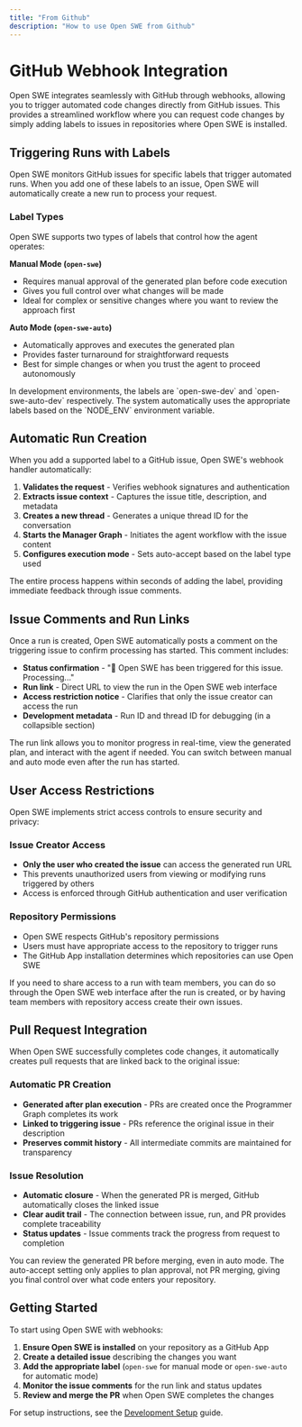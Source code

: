 ```yaml
---
title: "From Github"
description: "How to use Open SWE from Github"
---
```


# GitHub Webhook Integration

Open SWE integrates seamlessly with GitHub through webhooks, allowing you to trigger automated code changes directly from GitHub issues. This provides a streamlined workflow where you can request code changes by simply adding labels to issues in repositories where Open SWE is installed.

## Triggering Runs with Labels

Open SWE monitors GitHub issues for specific labels that trigger automated runs. When you add one of these labels to an issue, Open SWE will automatically create a new run to process your request.

### Label Types

Open SWE supports two types of labels that control how the agent operates:

**Manual Mode (`open-swe`)**

- Requires manual approval of the generated plan before code execution
- Gives you full control over what changes will be made
- Ideal for complex or sensitive changes where you want to review the approach first

**Auto Mode (`open-swe-auto`)**

- Automatically approves and executes the generated plan
- Provides faster turnaround for straightforward requests
- Best for simple changes or when you trust the agent to proceed autonomously

<Note>
  In development environments, the labels are `open-swe-dev` and
  `open-swe-auto-dev` respectively. The system automatically uses the
  appropriate labels based on the `NODE_ENV` environment variable.
</Note>

## Automatic Run Creation

When you add a supported label to a GitHub issue, Open SWE's webhook handler automatically:

1. **Validates the request** - Verifies webhook signatures and authentication
2. **Extracts issue context** - Captures the issue title, description, and metadata
3. **Creates a new thread** - Generates a unique thread ID for the conversation
4. **Starts the Manager Graph** - Initiates the agent workflow with the issue content
5. **Configures execution mode** - Sets auto-accept based on the label type used

The entire process happens within seconds of adding the label, providing immediate feedback through issue comments.

## Issue Comments and Run Links

Once a run is created, Open SWE automatically posts a comment on the triggering issue to confirm processing has started. This comment includes:

- **Status confirmation** - "🤖 Open SWE has been triggered for this issue. Processing..."
- **Run link** - Direct URL to view the run in the Open SWE web interface
- **Access restriction notice** - Clarifies that only the issue creator can access the run
- **Development metadata** - Run ID and thread ID for debugging (in a collapsible section)

<Tip>
  The run link allows you to monitor progress in real-time, view the generated
  plan, and interact with the agent if needed. You can switch between manual and
  auto mode even after the run has started.
</Tip>

## User Access Restrictions

Open SWE implements strict access controls to ensure security and privacy:

### Issue Creator Access

- **Only the user who created the issue** can access the generated run URL
- This prevents unauthorized users from viewing or modifying runs triggered by others
- Access is enforced through GitHub authentication and user verification

### Repository Permissions

- Open SWE respects GitHub's repository permissions
- Users must have appropriate access to the repository to trigger runs
- The GitHub App installation determines which repositories can use Open SWE

<Note>
  If you need to share access to a run with team members, you can do so through
  the Open SWE web interface after the run is created, or by having team members
  with repository access create their own issues.
</Note>

## Pull Request Integration

When Open SWE successfully completes code changes, it automatically creates pull requests that are linked back to the original issue:

### Automatic PR Creation

- **Generated after plan execution** - PRs are created once the Programmer Graph completes its work
- **Linked to triggering issue** - PRs reference the original issue in their description
- **Preserves commit history** - All intermediate commits are maintained for transparency

### Issue Resolution

- **Automatic closure** - When the generated PR is merged, GitHub automatically closes the linked issue
- **Clear audit trail** - The connection between issue, run, and PR provides complete traceability
- **Status updates** - Issue comments track the progress from request to completion

<Tip>
  You can review the generated PR before merging, even in auto mode. The
  auto-accept setting only applies to plan approval, not PR merging, giving you
  final control over what code enters your repository.
</Tip>

## Getting Started

To start using Open SWE with webhooks:

1. **Ensure Open SWE is installed** on your repository as a GitHub App
2. **Create a detailed issue** describing the changes you want
3. **Add the appropriate label** (`open-swe` for manual mode or `open-swe-auto` for automatic mode)
4. **Monitor the issue comments** for the run link and status updates
5. **Review and merge the PR** when Open SWE completes the changes

For setup instructions, see the [Development Setup](/setup/development) guide.
